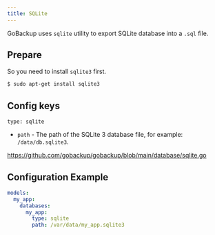 ```yaml
---
title: SQLite
---
```


GoBackup uses `sqlite` utility to export SQLite database into a `.sql` file.

## Prepare

So you need to install `sqlite3` first.

```bash
$ sudo apt-get install sqlite3
```

## Config keys

`type: sqlite`

- `path` - The path of the SQLite 3 database file, for example: `/data/db.sqlite3`.

https://github.com/gobackup/gobackup/blob/main/database/sqlite.go

## Configuration Example

```yml
models:
  my_app:
    databases:
      my_app:
        type: sqlite
        path: /var/data/my_app.sqlite3
```
